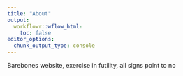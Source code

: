 ```yaml
---
title: "About"
output:
  workflowr::wflow_html:
    toc: false
editor_options:
  chunk_output_type: console
---
```


Barebones website, exercise in futility, all signs point to no
